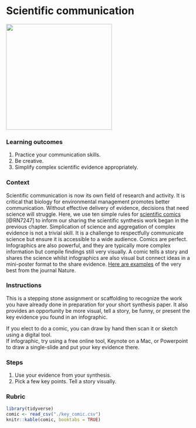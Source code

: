 # Scientific communication {#scicomm}

![](./scicomm.png){width=3in}    

### Learning outcomes {-}  
1. Practice your communication skills.
2. Be creative.  
3. Simplify complex scientific evidence appropriately.

### Context {-}  
Scientific communication is now its own field of research and activity. It is critical that biology for environmental management promotes better communication. Without effective delivery of evidence, decisions that need science will struggle. Here, we use ten simple rules for [scientific comics](https://journals.plos.org/ploscompbiol/article?id=10.1371/journal.pcbi.1005845) [@RN7247] to inform our sharing the scientific synthesis work began in the previous chapter. Simplication of science and aggregation of complex evidence is not a trivial skill. It is a challenge to respectfully communicate science but ensure it is accessible to a wide audience. Comics are perfect. Infographics are also powerful, and they are typically more complex information but compile findings still very visually. A comic tells a story and shares the science whilst infographics are also visual but connect ideas in a mini-poster format to the share evidence. [Here are examples](https://www.nature.com/articles/d41586-017-08542-5) of the very best from the journal Nature. 

### Instructions {-}  
This is a stepping stone assignment or scaffolding to recognize the work you have already done in preparation for your short synthesis paper. It also provides an opportunity be more visual, tell a story, be funny, or present the key evidence you found in an infographic.

If you elect to do a comic, you can draw by hand then scan it or sketch using a digital tool.   
If infographic, try using a free online tool, Keynote on a Mac, or Powerpoint to draw a single-slide and put your key evidence there.  

### Steps {-}  
1. Use your evidence from your synthesis.  
2. Pick a few key points. Tell a story visually.  

### Rubric {-}  

```r
library(tidyverse)
comic <- read_csv("./key_comic.csv")
knitr::kable(comic, booktabs = TRUE)

```
